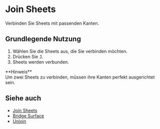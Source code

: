 
# Join Sheets

<Reference shortcut="J" command="Join Sheets" button="In der Befehlsleiste" buttonIcon='button-join' />

Verbinden Sie Sheets mit passenden Kanten.

## Grundlegende Nutzung

1. Wählen Sie die Sheets aus, die Sie verbinden möchten.
2. Drücken Sie <kbd>J</kbd>.
3. Sheets werden verbunden.

<Callout emoji="❗">
**Hinweis**<br />
Um zwei Sheets zu verbinden, müssen ihre Kanten perfekt ausgerichtet sein.
</Callout>
<br />
<VideoPlayer fileName="join-sheets"/>

## Siehe auch
- [Join Sheets](join-sheets)
- [Bridge Surface](bridge-surface)
- [Unjoin](unjoin)